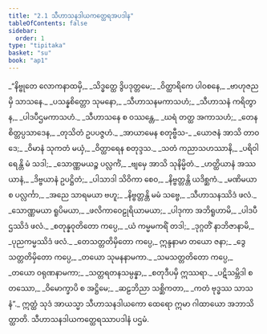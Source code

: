 ```yaml
---
title: "2.1 သီဟာသနဒါယကတ္ထေရအပဒါန"
tableOfContents: false
sidebar:
  order: 1
type: "tipitaka"
basket: "su"
book: "ap1"
---
```



<DynamicBreadcrumb />

<Division number="1" book="ap1" e="ch" v="20" p="60">

<Paragraph number="696" type="verses" book="ap1">
_“နိဗ္ဗုတေ လောကနာထမှိ,_  
_သိဒ္ဓတ္ထေ ဒွိပဒုတ္တမေ;_  
_ဝိတ္ထာရိကေ ပါဝစနေ,_  
_ဗာဟုဇညမှိ သာသနေ._  

</Paragraph>

</Division>
<Division number="2" book="ap1" e="ch" v="20" p="60">

<Paragraph number="697" type="verses" book="ap1">
_ပသန္နစိတ္တော သုမနော,_  
_သီဟာသနမကာသဟံ;_  
_သီဟာသနံ ကရိတွာန,_  
_ပါဒပီဌမကာသဟံ._  

</Paragraph>

</Division>
<Division number="3" book="ap1" e="ch" v="20" p="60">

<Paragraph number="698" type="verses" book="ap1">
_သီဟာသနေ စ ဝဿန္တေ,_  
_ဃရံ တတ္ထ အကာသဟံ;_  
_တေန စိတ္တပ္ပသာဒေန,_  
_တုသိတံ ဥပပဇ္ဇဟံ._  

</Paragraph>

</Division>
<Division number="4" book="ap1" e="ch" v="20" p="60">

<Paragraph number="699" type="verses" book="ap1">
_အာယာမေန စတုဗ္ဗီသ-_  
_ယောဇနံ အာသိ တာဝဒေ;_  
_ဝိမာနံ သုကတံ မယှံ,_  
_ဝိတ္ထာရေန စတုဒ္ဒသ._  

</Paragraph>

</Division>
<Division number="5" book="ap1" e="ch" v="20" p="60">

<Paragraph number="700" type="verses" book="ap1">
_သတံ ကညာသဟဿာနိ,_  
_ပရိဝါရေန္တိ မံ သဒါ;_  
_သောဏ္ဏမယဉ္စ ပလ္လင်္ကံ,_  
_ဗျမှေ အာသိ သုနိမ္မိတံ._  

</Paragraph>

</Division>
<Division number="6" book="ap1" e="ch" v="20" p="60">

<Paragraph number="701" type="verses" book="ap1">
_ဟတ္ထိယာနံ အဿယာနံ,_  
_ဒိဗ္ဗယာနံ ဥပဋ္ဌိတံ;_  
_ပါသာဒါ သိဝိကာ စေဝ,_  
_နိဗ္ဗတ္တန္တိ ယဒိစ္ဆကံ._  

</Paragraph>

</Division>
<Division number="7" book="ap1" e="ch" v="20" p="60">

<Paragraph number="702" type="verses" book="ap1">
_မဏိမယာ စ ပလ္လင်္ကာ,_  
_အညေ သာရမယာ ဗဟူ;_  
_နိဗ္ဗတ္တန္တိ မမံ သဗ္ဗေ,_  
_သီဟာသနဿိဒံ ဖလံ._  

</Paragraph>

</Division>
<Division number="8" book="ap1" e="ch" v="20" p="60">

<Paragraph number="703" type="verses" book="ap1">
_သောဏ္ဏမယာ ရူပိမယာ,_  
_ဖလိကာဝေဠုရိယာမယာ;_  
_ပါဒုကာ အဘိရူဟာမိ,_  
_ပါဒပီဌဿိဒံ ဖလံ._  

</Paragraph>

</Division>
<Division number="9" book="ap1" e="ch" v="20" p="60">

<Paragraph number="704" type="verses" book="ap1">
_စတုန္နဝုတိတော ကပ္ပေ,_  
_ယံ ကမ္မမကရိံ တဒါ;_  
_ဒုဂ္ဂတိံ နာဘိဇာနာမိ,_  
_ပုညကမ္မဿိဒံ ဖလံ._  

</Paragraph>

</Division>
<Division number="10" book="ap1" e="ch" v="20" p="60">

<Paragraph number="705" type="verses" book="ap1">
_တေသတ္တတိမှိတော ကပ္ပေ,_  
ဣန္ဒနာမာ တယော ဇနာ;_  
_ဒွေသတ္တတိမှိတော ကပ္ပေ,_  
_တယော သုမနနာမကာ._  

</Paragraph>

</Division>
<Division number="11" book="ap1" e="ch" v="20" p="60">

<Paragraph number="706" type="verses" book="ap1">
_သမသတ္တတိတော ကပ္ပေ,_  
_တယော ဝရုဏနာမကာ;_  
_သတ္တရတနသမ္ပန္နာ,_  
_စတုဒီပမှိ ဣဿရာ._  

</Paragraph>

</Division>
<Division number="12" book="ap1" e="ch" v="20" p="61">

<Paragraph number="707" type="verses" book="ap1">
_ပဋိသမ္ဘိဒါ စတဿော,_  
_ဝိမောက္ခာပိ စ အဋ္ဌိမေ;_  
_ဆဠဘိညာ သစ္ဆိကတာ,_  
_ကတံ ဗုဒ္ဓဿ သာသနံ”._  

</Paragraph>

<Paragraph number="708" book="ap1">
ဣတ္ထံ သုဒံ အာယသ္မာ သီဟာသနဒါယကော ထေရော ဣမာ ဂါထာယော အဘာသိတ္ထာတိ.

</Paragraph>
</Division>

<Paragraph number="709" type="center" book="ap1">
သီဟာသနဒါယကတ္ထေရဿာပဒါနံ ပဌမံ.
</Paragraph>